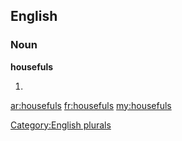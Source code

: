 ==English==

===Noun===
'''housefuls'''

# {{plural of|[[houseful]]}}

[[Category:English plurals]]

[[ar:housefuls]]
[[fr:housefuls]]
[[my:housefuls]]